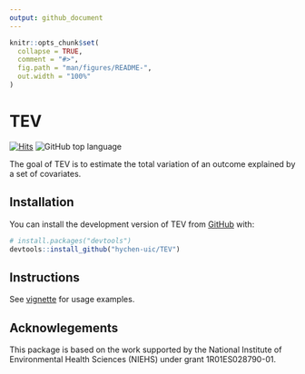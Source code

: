 ```yaml
---
output: github_document
---
```


<!-- README.md is generated from README.Rmd. Please edit that file -->

```r
knitr::opts_chunk$set(
  collapse = TRUE,
  comment = "#>",
  fig.path = "man/figures/README-",
  out.width = "100%"
)
```

# TEV

<!-- badges: start -->
[![Hits](https://hits.seeyoufarm.com/api/count/incr/badge.svg?url=https%3A%2F%2Fgithub.com%2Fhychen-uic%2FTEV&count_bg=%2379C83D&title_bg=%23555555&icon=&icon_color=%23E7E7E7&title=visits&edge_flat=false)](https://hits.seeyoufarm.com)
![GitHub top language](https://img.shields.io/github/languages/top/hychen-uic/TEV?color=red)
<!-- ![GitHub R package version](https://img.shields.io/github/r-package/v/hychen-uic/TEV) -->
<!-- badges: end -->

The goal of TEV is to estimate the total variation of an outcome explained by a set of covariates.

## Installation

You can install the development version of TEV from [GitHub](https://github.com/) with:

``` r
# install.packages("devtools")
devtools::install_github("hychen-uic/TEV")
```

## Instructions

See [vignette](https://github.com/hychen-uic/TEV/blob/master/TEVvignette.pdf) for usage examples.

## Acknowlegements

This package is based on the work supported by the National Institute of Environmental Health Sciences (NIEHS) under grant 1R01ES028790-01. 
